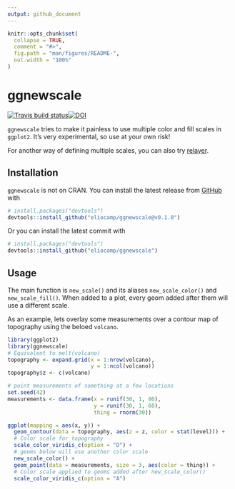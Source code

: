 ```yaml
---
output: github_document
---
```


<!-- README.md is generated from README.Rmd. Please edit that file -->

```r
knitr::opts_chunk$set(
  collapse = TRUE,
  comment = "#>",
  fig.path = "man/figures/README-",
  out.width = "100%"
)
```
# ggnewscale

[![Travis build status](https://travis-ci.org/eliocamp/ggnewscale.svg?branch=master)](https://travis-ci.org/eliocamp/ggnewscale)[![DOI](https://zenodo.org/badge/161934647.svg)](https://zenodo.org/badge/latestdoi/161934647)



`ggnewscale` tries to make it painless to use multiple color and fill scales in `ggplot2`. It's very experimental, so use at your own risk!

For another way of defining multiple scales, you can also try [relayer](https://github.com/clauswilke/relayer).

## Installation

`ggnewscale` is not on CRAN. You can install the latest release from [GitHub](https://github.com/) with

```r
# install.packages("devtools")
devtools::install_github("eliocamp/ggnewscale@v0.1.0")
```

Or you can install the latest commit with

``` r
# install.packages("devtools")
devtools::install_github("eliocamp/ggnewscale")
```

## Usage

The main function is `new_scale()` and its aliases `new_scale_color()` and `new_scale_fill()`. When added to a plot, every geom added after them will use a different scale.

As an example, lets overlay some measurements over a contour map of topography using the beloed `volcano`. 

```r
library(ggplot2)
library(ggnewscale)
# Equivalent to melt(volcano)
topography <- expand.grid(x = 1:nrow(volcano),
                          y = 1:ncol(volcano))
topography$z <- c(volcano)

# point measurements of something at a few locations
set.seed(42)
measurements <- data.frame(x = runif(30, 1, 80),
                           y = runif(30, 1, 60),
                           thing = rnorm(30))

ggplot(mapping = aes(x, y)) +
  geom_contour(data = topography, aes(z = z, color = stat(level))) +
  # Color scale for topography
  scale_color_viridis_c(option = "D") +
  # geoms below will use another color scale
  new_scale_color() +
  geom_point(data = measurements, size = 3, aes(color = thing)) +
  # Color scale applied to geoms added after new_scale_color()
  scale_color_viridis_c(option = "A")
```




